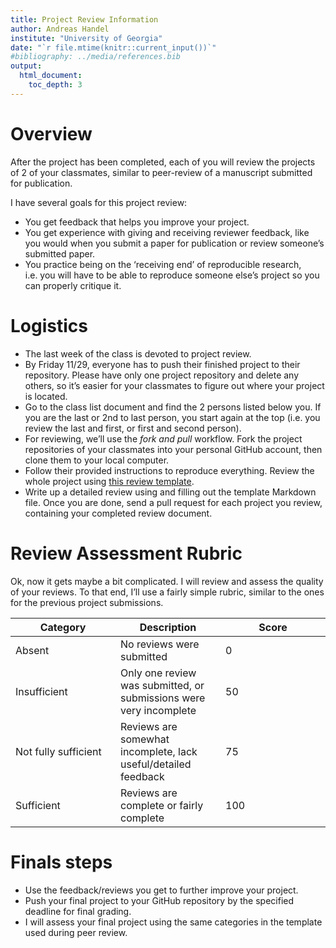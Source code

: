 ```yaml
---
title: Project Review Information 
author: Andreas Handel
institute: "University of Georgia"
date: "`r file.mtime(knitr::current_input())`"
#bibliography: ../media/references.bib
output: 
  html_document:
    toc_depth: 3
---
```


# Overview

After the project has been completed, each of you will review the projects of 2 of your classmates, similar to peer-review of a manuscript submitted for publication.

I have several goals for this project review:

* You get feedback that helps you improve your project.
* You get experience with giving and receiving reviewer feedback, like you would when you submit a paper for publication or review someone's submitted paper.
* You practice being on the 'receiving end' of reproducible research, i.e. you will have to be able to reproduce someone else's project so you can properly critique it.

# Logistics
* The last week of the class is devoted to project review.
* By Friday 11/29, everyone has to push their finished project to their repository. Please have only one project repository and delete any others, so it's easier for your classmates to figure out where your project is located.
* Go to the class list document and find the 2 persons listed below you. If you are the last or 2nd to last person, you start again at the top (i.e. you review the last and first, or first and second person).
* For reviewing, we'll use the _fork and pull_ workflow. Fork the project repositories of your classmates into your personal GitHub account, then clone them to your local computer. 
* Follow their provided instructions to reproduce everything. Review the whole project using [this review template](./media/Project_Review_Template.Rmd).
* Write up a detailed review using and filling out the template Markdown file. Once you are done, send a pull request for each project you review, containing your completed review document.



# Review Assessment Rubric
Ok, now it gets maybe a bit complicated. I will review and assess the quality of your reviews. To that end, I'll use a fairly simple rubric, similar to the ones for the previous project submissions.

| **Category** | **Description**  | **Score** |
| --- | --- | --- |
| Absent | No reviews were submitted | 0 |
| Insufficient | Only one review was submitted, or submissions were very incomplete | 50 |
| Not fully sufficient | Reviews are somewhat incomplete, lack useful/detailed feedback | 75 |
| Sufficient | Reviews are complete or fairly complete | 100 |


# Finals steps
* Use the feedback/reviews you get to further improve your project.
* Push your final project to your GitHub repository by the specified deadline for final grading.
* I will assess your final project using the same categories in the template used during peer review.